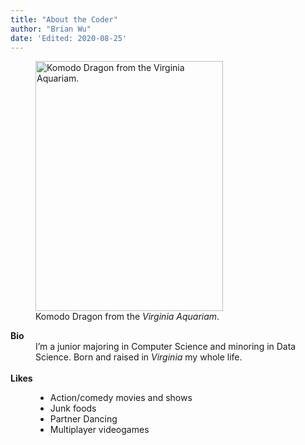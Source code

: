 ```yaml
---
title: "About the Coder"
author: "Brian Wu"
date: 'Edited: 2020-08-25'
---
```


![Komodo Dragon from the *Virginia Aquariam*.](Komodo_2.0.jpg "Mushu"){width=300 height=400}


**Bio**
: I'm a junior majoring in Computer Science and minoring in Data Science. Born and raised in *Virginia* my whole life.  
<br>

**Likes**
 : 
 - Action/comedy movies and shows
- Junk foods
- Partner Dancing
- Multiplayer videogames

